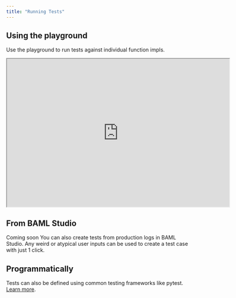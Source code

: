 ```yaml
---
title: "Running Tests"
---
```


## Using the playground

Use the playground to run tests against individual function impls.

<iframe
  src="https://player.cloudinary.com/embed/?public_id=baml-playground&cloud_name=dn7wj4mr5"
  width="600"
  height="400"
  allow="autoplay; fullscreen; encrypted-media; picture-in-picture"
  allowFullScreen
  autoplay
></iframe>

## From BAML Studio

<Info>Coming soon</Info>
You can also create tests from production logs in BAML Studio. Any weird or atypical
user inputs can be used to create a test case with just 1 click.

## Programmatically

Tests can also be defined using common testing frameworks like pytest. [Learn more](/v3/syntax/function-testing).
